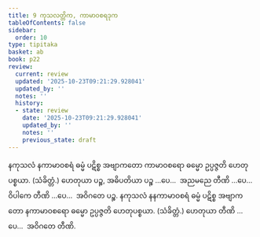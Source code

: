 ```yaml
---
title: 9 ကုသလတ္တိက, ကာမာဝစရဒုက
tableOfContents: false
sidebar:
  order: 10
type: tipitaka
basket: ab
book: p22
review:
  current: review
  updated: '2025-10-23T09:21:29.928041'
  updated_by: ''
  notes: ''
  history:
  - state: review
    date: '2025-10-23T09:21:29.928041'
    updated_by: ''
    notes: ''
    previous_state: draft
---
```



<ReviewStatus review={frontmatter.review} showDetails={true} />

<HypothesisAnnotation frontmatter={frontmatter} />

<DynamicBreadcrumb />

<Division number="29" book="p22" e="ch" v="40" p="383">

<Paragraph number="67" book="p22">
နကုသလံ နကာမာဝစရံ ဓမ္မံ ပဋိစ္စ အဗျာကတော ကာမာဝစရော ဓမ္မော ဥပ္ပဇ္ဇတိ ဟေတုပစ္စယာ. (သံခိတ္တံ.) ဟေတုယာ ပဉ္စ, အဓိပတိယာ ပဉ္စ …ပေ…  အညမညေ တီဏိ …ပေ…  ဝိပါကေ တီဏိ …ပေ…  အဝိဂတေ ပဉ္စ.
</Paragraph>

<Paragraph number="68" book="p22">
နကုသလံ နနကာမာဝစရံ ဓမ္မံ ပဋိစ္စ အဗျာကတော နကာမာဝစရော ဓမ္မော ဥပ္ပဇ္ဇတိ ဟေတုပစ္စယာ. (သံခိတ္တံ.) ဟေတုယာ တီဏိ …ပေ…  အဝိဂတေ တီဏိ.
</Paragraph>
</Division>